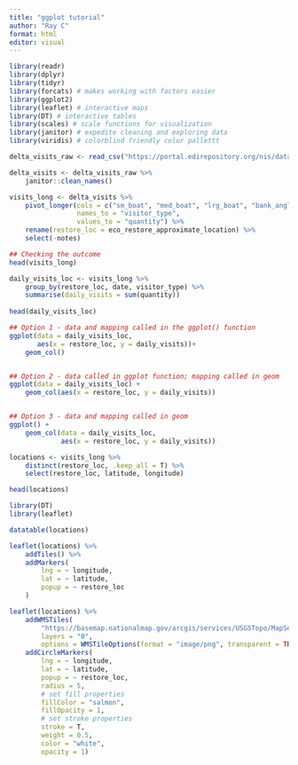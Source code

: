 ```yaml
---
title: "ggplot tutorial"
author: "Ray C"
format: html
editor: visual
---
```


```r
library(readr)
library(dplyr)
library(tidyr)
library(forcats) # makes working with factors easier
library(ggplot2)
library(leaflet) # interactive maps
library(DT) # interactive tables
library(scales) # scale functions for visualization
library(janitor) # expedite cleaning and exploring data
library(viridis) # colorblind friendly color pallettt
```

```r
delta_visits_raw <- read_csv("https://portal.edirepository.org/nis/dataviewer?packageid=edi.587.1&entityid=cda8c1384af0089b506d51ad8507641f")
```

```r
delta_visits <- delta_visits_raw %>% 
    janitor::clean_names()

visits_long <- delta_visits %>% 
    pivot_longer(cols = c("sm_boat", "med_boat", "lrg_boat", "bank_angler", "scientist", "cars"),
                 names_to = "visitor_type",
                 values_to = "quantity") %>%
    rename(restore_loc = eco_restore_approximate_location) %>% 
    select(-notes)

## Checking the outcome
head(visits_long)
```

```r
daily_visits_loc <- visits_long %>%
    group_by(restore_loc, date, visitor_type) %>% 
    summarise(daily_visits = sum(quantity))
    
head(daily_visits_loc)
```

```r
## Option 1 - data and mapping called in the ggplot() function
ggplot(data = daily_visits_loc,
       aes(x = restore_loc, y = daily_visits))+
    geom_col()


## Option 2 - data called in ggplot function; mapping called in geom
ggplot(data = daily_visits_loc) +
    geom_col(aes(x = restore_loc, y = daily_visits))


## Option 3 - data and mapping called in geom
ggplot() +
    geom_col(data = daily_visits_loc,
             aes(x = restore_loc, y = daily_visits))
```

```r
locations <- visits_long %>%
    distinct(restore_loc, .keep_all = T) %>%
    select(restore_loc, latitude, longitude)

head(locations)

library(DT)
library(leaflet)

datatable(locations)
```

```r
leaflet(locations) %>%
    addTiles() %>%
    addMarkers(
        lng = ~ longitude,
        lat = ~ latitude,
        popup = ~ restore_loc
    )
```

```r
leaflet(locations) %>%
    addWMSTiles(
        "https://basemap.nationalmap.gov/arcgis/services/USGSTopo/MapServer/WmsServer",
        layers = "0",
        options = WMSTileOptions(format = "image/png", transparent = TRUE)) %>%
    addCircleMarkers(
        lng = ~ longitude,
        lat = ~ latitude,
        popup = ~ restore_loc,
        radius = 5,
        # set fill properties
        fillColor = "salmon",
        fillOpacity = 1,
        # set stroke properties
        stroke = T,
        weight = 0.5,
        color = "white",
        opacity = 1)
```
